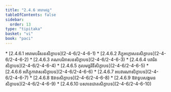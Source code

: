 ```yaml
---
title: "2.4.6 អារាមវគ្គ"
tableOfContents: false
sidebar:
  order: 13
type: "tipitaka"
basket: "vi"
book: "paci"
---
```



<DynamicBreadcrumb />



<TableOfContents book="paci" section="2.4.6">
* [2.4.6.1 អារាមបវិសនសិក្ខាបទ](2-4-6/2-4-6-1)
* [2.4.6.2 ភិក្ខុអក្កោសនសិក្ខាបទ](2-4-6/2-4-6-2)
* [2.4.6.3 គណបរិភាសនសិក្ខាបទ](2-4-6/2-4-6-3)
* [2.4.6.4 បវារិតសិក្ខាបទ](2-4-6/2-4-6-4)
* [2.4.6.5 កុលមច្ឆរិនីសិក្ខាបទ](2-4-6/2-4-6-5)
* [2.4.6.6 អភិក្ខុកាវាសសិក្ខាបទ](2-4-6/2-4-6-6)
* [2.4.6.7 អបវារណាសិក្ខាបទ](2-4-6/2-4-6-7)
* [2.4.6.8 ឱវាទសិក្ខាបទ](2-4-6/2-4-6-8)
* [2.4.6.9 ឱវាទូបសង្កមនសិក្ខាបទ](2-4-6/2-4-6-9)
* [2.4.6.10 បសាខេជាតសិក្ខាបទ](2-4-6/2-4-6-10)
</TableOfContents>